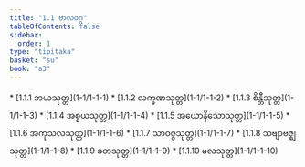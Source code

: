 ```yaml
---
title: "1.1 ဗာလဝဂ္ဂ"
tableOfContents: false
sidebar:
  order: 1
type: "tipitaka"
basket: "su"
book: "a3"
---
```



<DynamicBreadcrumb />



<TableOfContents book="a3" section="1.1">
* [1.1.1 ဘယသုတ္တ](1-1/1-1-1)
* [1.1.2 လက္ခဏသုတ္တ](1-1/1-1-2)
* [1.1.3 စိန္တီသုတ္တ](1-1/1-1-3)
* [1.1.4 အစ္စယသုတ္တ](1-1/1-1-4)
* [1.1.5 အယောနိသောသုတ္တ](1-1/1-1-5)
* [1.1.6 အကုသလသုတ္တ](1-1/1-1-6)
* [1.1.7 သာဝဇ္ဇသုတ္တ](1-1/1-1-7)
* [1.1.8 သဗျာဗဇ္ဈသုတ္တ](1-1/1-1-8)
* [1.1.9 ခတသုတ္တ](1-1/1-1-9)
* [1.1.10 မလသုတ္တ](1-1/1-1-10)
</TableOfContents>